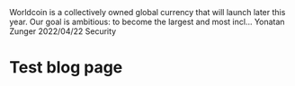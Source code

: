 <Meta>
  <title>Privacy-Preserving Proof-of-Personhood Protocol</title>
  <description>
    Worldcoin is a collectively owned global currency that will launch later this year. Our goal is ambitious: to become
    the largest and most incl...
  </description>
  <author picture="/images/tmp-blog-author.png">Yonatan Zunger</author>
  <date>2022/04/22</date>
  <poster src="/images/tmp-blog-1.jpg" />
  <category>Security</category>
</Meta>

# Test blog page

